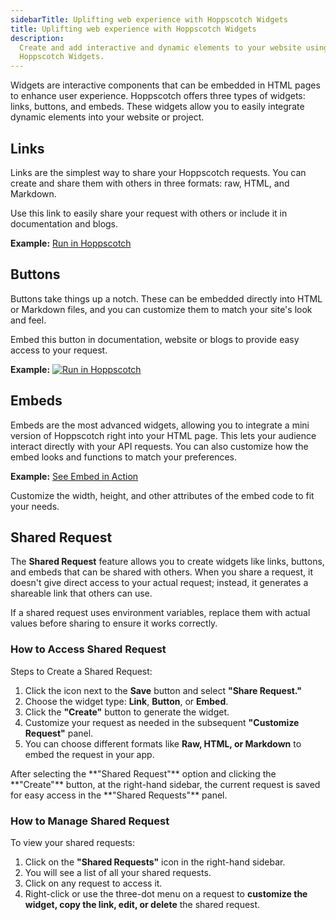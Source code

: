 ```yaml
---
sidebarTitle: Uplifting web experience with Hoppscotch Widgets
title: Uplifting web experience with Hoppscotch Widgets
description:
  Create and add interactive and dynamic elements to your website using
  Hoppscotch Widgets.
---
```


Widgets are interactive components that can be embedded in HTML pages to enhance
user experience. Hoppscotch offers three types of widgets: links, buttons, and
embeds. These widgets allow you to easily integrate dynamic elements into your
website or project.

## Links

Links are the simplest way to share your Hoppscotch requests. You can create and share
them with others in three formats: raw, HTML, and Markdown. 

Use this link to easily share your request with others or include it in
documentation and blogs.

**Example:** [Run in Hoppscotch](https://hopp.sh/r/r0338F6yoJrJ)

## Buttons

Buttons take things up a notch. These can be embedded directly into HTML or
Markdown files, and you can customize them to match your site's look and feel.

Embed this button in documentation, website or blogs to provide easy access to
your request.

**Example:**
[![Run in Hoppscotch](https://hopp.sh/badge.svg)](https://hopp.sh/r/r0338F6yoJrJ)

## Embeds

Embeds are the most advanced widgets, allowing you to integrate a mini version
of Hoppscotch right into your HTML page. This lets your audience interact
directly with your API requests. You can also customize how the embed looks and
functions to match your preferences.

**Example:** [See Embed in Action](https://hoppscotch-embed-widget.netlify.app/)

<Tip>
  Customize the width, height, and other attributes of the embed code to fit
  your needs.
</Tip>

## Shared Request

The **Shared Request** feature allows you to create widgets like links, buttons,
and embeds that can be shared with others. When you share a request, it doesn't
give direct access to your actual request; instead, it generates a shareable
link that others can use.

<Warning>
  If a shared request uses environment variables, replace them with actual
  values before sharing to ensure it works correctly.
</Warning>

### How to Access Shared Request

Steps to Create a Shared Request:

1. Click the icon next to the **Save** button and select **"Share Request."**
2. Choose the widget type: **Link**, **Button**, or **Embed**.
3. Click the **"Create"** button to generate the widget.
4. Customize your request as needed in the subsequent **"Customize Request"**
   panel.
5. You can choose different formats like **Raw, HTML, or Markdown** to embed the
   request in your app.

<Tip>
  After selecting the **"Shared Request"** option and clicking the **"Create"**
  button, at the right-hand sidebar, the current request is saved for easy
  access in the **"Shared Requests"** panel.
</Tip>

### How to Manage Shared Request

To view your shared requests:

1. Click on the **"Shared Requests"** icon in the right-hand sidebar.
2. You will see a list of all your shared requests.
3. Click on any request to access it.
4. Right-click or use the three-dot menu on a request to **customize the widget,
   copy the link, edit, or delete** the shared request.

